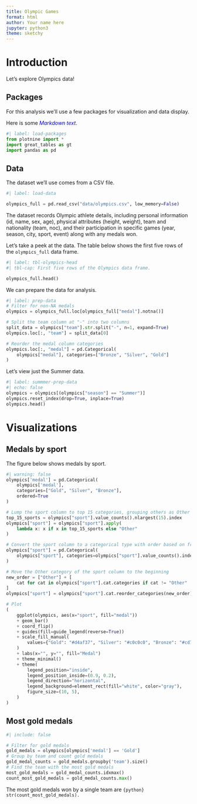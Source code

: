 ```yaml
---
title: Olympic Games
format: html
author: Your name here
jupyter: python3
theme: sketchy
---
```


# Introduction

Let's explore Olympics data!

## Packages

For this analysis we'll use a few packages for visualization and data display.

Here is some [*Markdown text*]{style="color:blue;"}.

```python
#| label: load-packages
from plotnine import *
import great_tables as gt
import pandas as pd
```

## Data

The dataset we'll use comes from a CSV file.

```python
#| label: load-data

olympics_full = pd.read_csv("data/olympics.csv", low_memory=False)
```

The dataset records Olympic athlete details, including personal information (id, name, sex, age), physical attributes (height, weight), team and nationality (team, noc), and their participation in specific games (year, season, city, sport, event) along with any medals won.

Let's take a peek at the data. The table below shows the first five rows of the `olympics_full` data frame.

```python
#| label: tbl-olympics-head
#| tbl-cap: First five rows of the Olympics data frame.

olympics_full.head()
```

We can prepare the data for analysis.

```python
#| label: prep-data
# Filter for non-NA medals
olympics = olympics_full.loc[olympics_full["medal"].notna()]

# Split the team column at "-" into two columns
split_data = olympics["team"].str.split("-", n=1, expand=True)
olympics.loc[:, "team"] = split_data[0]

# Reorder the medal column categories
olympics.loc[:, "medal"] = pd.Categorical(
    olympics["medal"], categories=["Bronze", "Silver", "Gold"]
)
```

Let's view just the Summer data.

```python
#| label: summmer-prep-data
#| echo: false
olympics = olympics[(olympics["season"] == "Summer")]
olympics.reset_index(drop=True, inplace=True)
olympics.head()
```

# Visualizations

::: {.panel-tabset}

## Medals by sport

The figure below shows medals by sport.

```python
#| warning: false
olympics['medal'] = pd.Categorical(
    olympics['medal'], 
    categories=["Gold", "Silver", "Bronze"], 
    ordered=True
)

# Lump the sport column to top 15 categories, grouping others as Other
top_15_sports = olympics["sport"].value_counts().nlargest(15).index
olympics["sport"] = olympics["sport"].apply(
    lambda x: x if x in top_15_sports else "Other"
)

# Convert the sport column to a categorical type with order based on frequency, and reverse the order
olympics["sport"] = pd.Categorical(
    olympics["sport"], categories=olympics["sport"].value_counts().index[::-1]
)

# Move the Other category of the sport column to the beginning
new_order = ["Other"] + [
    cat for cat in olympics["sport"].cat.categories if cat != "Other"
]
olympics["sport"] = olympics["sport"].cat.reorder_categories(new_order)

# Plot
(
    ggplot(olympics, aes(x="sport", fill="medal"))
    + geom_bar()
    + coord_flip()
    + guides(fill=guide_legend(reverse=True))
    + scale_fill_manual(
        values={"Gold": "#d4af37", "Silver": "#c0c0c0", "Bronze": "#cd7f32"}
    )
    + labs(x="", y="", fill="Medal")
    + theme_minimal()
    + theme(
        legend_position="inside",
        legend_position_inside=(0.9, 0.2),
        legend_direction="horizontal",
        legend_background=element_rect(fill="white", color="gray"),
        figure_size=(10, 5),
    )
)
```

## Most gold medals

```python
#| include: false

# Filter for gold medals
gold_medals = olympics[olympics['medal'] == 'Gold']
# Group by team and count gold medals
gold_medal_counts = gold_medals.groupby('team').size()
# Find the team with the most gold medals
most_gold_medals = gold_medal_counts.idxmax()
count_most_gold_medals = gold_medal_counts.max()
```

The most gold medals won by a single team are `{python} str(count_most_gold_medals).`

:::
